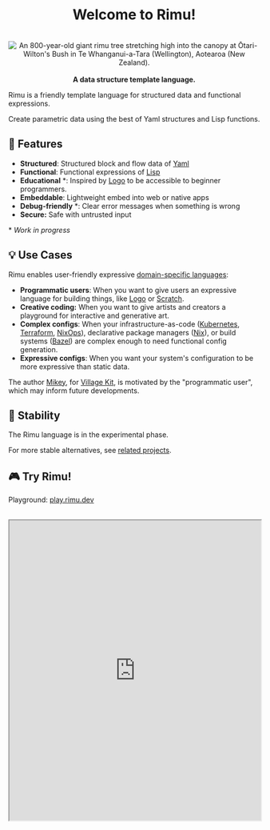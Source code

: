 
<div align="center">

# Welcome to Rimu!

</div>

<br />

<div align="center">
  <Image
    height={512}
    alt="An 800-year-old giant rimu tree stretching high into the canopy at Ōtari-Wilton's Bush in Te Whanganui-a-Tara (Wellington), Aotearoa (New Zealand)."
    src={rimuTree}
  />
</div>

<br />

<div align="center">
  <strong>
    A data structure template language.
  </strong>
</div>

Rimu is a friendly template language for structured data and functional expressions.

Create parametric data using the best of Yaml structures and Lisp functions.

## 🌿 Features

- **Structured**: Structured block and flow data of [Yaml](https://en.wikipedia.org/wiki/YAML)
- **Functional**: Functional expressions of [Lisp](https://en.wikipedia.org/wiki/Lisp_(programming_language))
- **Educational** \*: Inspired by [Logo](https://en.wikipedia.org/wiki/Logo_(programming_language)) to be accessible to beginner programmers.
- **Embeddable**: Lightweight embed into web or native apps
- **Debug-friendly** \*: Clear error messages when something is wrong
- **Secure:** Safe with untrusted input

\* _Work in progress_

## 💡 Use Cases

Rimu enables user-friendly expressive [domain-specific languages](https://en.wikipedia.org/wiki/Domain-specific_language):

- **Programmatic users**: When you want to give users an expressive language for building things, like [Logo](https://en.wikipedia.org/wiki/Logo_(programming_language)) or [Scratch](https://scratch.mit.edu/).
- **Creative coding:** When you want to give artists and creators a playground for interactive and generative art.
- **Complex configs**: When your infrastructure-as-code ([Kubernetes](https://kubernetes.io/), [Terraform](https://www.terraform.io/), [NixOps](https://github.com/NixOS/nixops)), declarative package managers ([Nix](https://nixos.org/)), or build systems ([Bazel](https://bazel.build/)) are complex enough to need functional config generation.
- **Expressive configs**: When you want your system's configuration to be more expressive than static data.

The author [Mikey](https://mikey.nz), for [Village Kit](https://villagekit.com), is motivated by the "programmatic user", which may inform future developments.

## 📌 Stability

The Rimu language is in the experimental phase.

For more stable alternatives, see [related projects](./related).

## 🎮 Try Rimu!

Playground: [play.rimu.dev](https://play.rimu.dev)

<br />

<iframe
  width="100%"
  height="600"
  src="https://play.rimu.dev/?i=bNcpBCoAwDATAryx5RqE3D_5AhF5ajFqIDZh68Pdai5dd2Fk62Cxu7EIBhGsr4FBdHAIZn1kvC9TmXDrm9XN43x5Z5O4O1J3Lu80xpYihp-qvLMavjiyimPSUJRA9"
/>

## 💬 Community & Contributions

We believe in learning and growing together.

Join the conversation, share your insights, ask questions, and help evolve Rimu in our [Community Discussions](https://github.com/ahdinosaur/rimu/discussions).

Contributions to the development and documentation of Rimu are always welcome!

## 💌 Stay Connected

Follow [Mikey](https://mikey.nz), the author of Rimu, and stay updated with the latest news from [Village Kit](https://villagekit.com).
